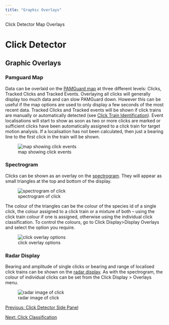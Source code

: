 ```yaml
---
title: "Graphic Overlays"
---
```

Click Detector Map Overlays  

Click Detector
==============

Graphic Overlays
----------------

  

### Pamguard Map

Data can be overlaid on the [PAMGuard map](../../../mapping/mapHelp/docs/MapOverlays.html) at three different levels: Clicks, Tracked Clicks and Tracked Events. Overlaying all clicks will generally display too much data and can slow PAMGuard down. However this can be useful if the map options are used to only display a few seconds of the most recent data. Tracked Clicks and Tracked events will be shown if click trains are manually or automatically detected (see [Click Train Identification](ClickDetector_clickTrainLocalization.html)). Event localisations will start to show as soon as two or more clicks are marked or sufficient clicks have been automatically assigned to a click train for target motion analysis. If a localisation has not been calculated, then just a bearing line to the first click in the train will be shown.

![map showing click events](images/MapClickEvents.png)

  

### Spectrogram

Clicks can be shown as an overlay on the [spectrogram](../../../displays/spectrogramDisplayHelp/docs/UserDisplay_Spectrogram_Overlays.html). They will appear as small triangles at the top and bottom of the display.

![spectrogram of click](images/ClicksOnSpectrogram.png)  

The colour of the triangles can be the colour of the species id of a single click, the colour assigned to a click train or a mixture of both – using the click train colour if one is assigned, otherwise using the individual click classification. To control the colours, go to Click Display>Display Overlays and select the option you require.

![click overlay options](images/ClickOverlayOptions.png)  

  
  

### Radar Display

Bearing and amplitude of single clicks or bearing and range of localised click trains can be shown on the [radar display](../../../displays/radarDisplayHelp/docs/UserDisplay_Radar_Configuring.html). As with the spectrogram, the colour of individual clicks can be set from the Click Display > Overlays menu.

![radar image of click](images/ClickOnRadar.png)  

  
  
  

[Previous: Click Detector Side Panel](ClickDetector_clickSidePanel.html)

[Next: Click Classification](ClickDetector_clickClassification.html)